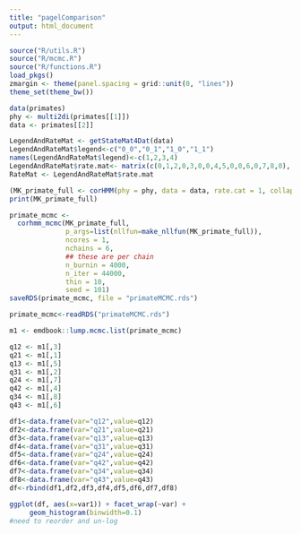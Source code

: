 ```yaml
---
title: "pagelComparison"
output: html_document
---
```


```r
source("R/utils.R")
source("R/mcmc.R")
source("R/functions.R")
load_pkgs()
zmargin <- theme(panel.spacing = grid::unit(0, "lines"))
theme_set(theme_bw())
```

```r
data(primates)
phy <- multi2di(primates[[1]])
data <- primates[[2]]
```

```r
LegendAndRateMat <- getStateMat4Dat(data)
LegendAndRateMat$legend<-c("0_0","0_1","1_0","1_1")
names(LegendAndRateMat$legend)<-c(1,2,3,4)
LegendAndRateMat$rate.mat<- matrix(c(0,1,2,0,3,0,0,4,5,0,0,6,0,7,8,0), nrow = 4, dimnames = list(c("(1)","(2)","(3)","(4)"), c("(1)","(2)","(3)","(4)")))
RateMat <- LegendAndRateMat$rate.mat
```

```r
(MK_primate_full <- corHMM(phy = phy, data = data, rate.cat = 1, collapse = FALSE, rate.mat = RateMat))
print(MK_primate_full)
```

```r
primate_mcmc <- 
  corhmm_mcmc(MK_primate_full,
              p_args=list(nllfun=make_nllfun(MK_primate_full)),
              ncores = 1,
              nchains = 6,
              ## these are per chain
              n_burnin = 4000,
              n_iter = 44000,
              thin = 10,
              seed = 101)
saveRDS(primate_mcmc, file = "primateMCMC.rds")

primate_mcmc<-readRDS("primateMCMC.rds")

m1 <- emdbook::lump.mcmc.list(primate_mcmc)
```

```r
q12 <- m1[,3]
q21 <- m1[,1]
q13 <- m1[,5]
q31 <- m1[,2]
q24 <- m1[,7]
q42 <- m1[,4]
q34 <- m1[,8]
q43 <- m1[,6]

df1<-data.frame(var="q12",value=q12)
df2<-data.frame(var="q21",value=q21)
df3<-data.frame(var="q13",value=q13)
df4<-data.frame(var="q31",value=q31)
df5<-data.frame(var="q24",value=q24)
df6<-data.frame(var="q42",value=q42)
df7<-data.frame(var="q34",value=q34)
df8<-data.frame(var="q43",value=q43)
df<-rbind(df1,df2,df3,df4,df5,df6,df7,df8)

ggplot(df, aes(x=var1)) + facet_wrap(~var) +
     geom_histogram(binwidth=0.1)
#need to reorder and un-log
```
